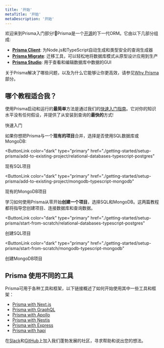 ```yaml
---
title: '开始'
metaTitle: '开始'
metaDescription: '开始'
---
```


<TopBlock>

欢迎来到Prisma入门部分!👋Prisma是一个[开源](https://github.com/prisma/prisma)的下一代ORM。它由以下几部分组成:

- [**Prisma Client**](../../concepts/components/prisma-client): 为Node.js和TypeScript自动生成和类型安全的查询生成器
- [**Prisma Migrate**](../../concepts/components/prisma-migrate): 迁移工具，可以轻松地将数据库模式从原型设计应用到生产
- [**Prisma Studio**](../../concepts/components/prisma-studio): 用于查看和编辑数据库中数据的GUI

关于Prisma解决了哪些问题，以及为什么它能够让你更高效，请参见[Why Prisma](../concepts/overview/why-prisma) 部分。

</TopBlock>

## 哪个教程适合我？

使用Prisma启动和运行的**最简单**方法是通过我们的[快速入门指南](./quickstart)。它对你的知识水平没有任何假设，并提供了从安装到查询的**最快的**方式!

<ButtonLink color="dark" type="primary" href="./getting-started/quickstart">
  快速入门
</ButtonLink>

如果你想把Prisma与一个**现有的项目**合并，选择是否使用SQL数据库或MongoDB:

<ButtonLink
  color="dark"
  type="primary"
  href="./getting-started/setup-prisma/add-to-existing-project/relational-databases-typescript-postgres"
>
  现有SQL项目
</ButtonLink>

<ButtonLink
  color="dark"
  type="primary"
  href="./getting-started/setup-prisma/add-to-existing-project/mongodb-typescript-mongodb"
>
  现有的MongoDB项目
</ButtonLink>

学习如何使用Prisma从零开始**创建一个项目**，选择SQL和MongoDB。这两篇教程都将指导您创建项目、连接数据库和查询数据。

<ButtonLink
  color="dark"
  type="primary"
  href="./getting-started/setup-prisma/start-from-scratch/relational-databases-typescript-postgres"
>
  创建SQL项目
</ButtonLink>

<ButtonLink
  color="dark"
  type="primary"
  href="./getting-started/setup-prisma/start-from-scratch/mongodb-typescript-mongodb"
>
  创建MongoDB项目
</ButtonLink>

## Prisma 使用不同的工具

Prisma可用于各种工具和框架，以下链接概述了如何开始使用其中一些工具和框架：

- [Prisma with Next.js](https://www.prisma.io/nextjs)
- [Prisma with GraphQL](https://www.prisma.io/graphql)
- [Prisma with Apollo](https://www.prisma.io/apollo)
- [Prisma with Nestjs](https://www.prisma.io/nestjs)
- [Prisma with Express](https://www.prisma.io/express)
- [Prisma with hapi](https://www.prisma.io/hapi)

<Admonition type="info">

在[Slack](https://slack.prisma.io/)和[GitHub](https://github.com/prisma/prisma)上加入我们蓬勃发展的社区，寻求帮助和说出您的想法。

</Admonition>
